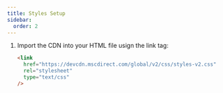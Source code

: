 ```yaml
---
title: Styles Setup
sidebar:
  order: 2
---
```



<Steps>

1. Import the CDN into your HTML file usign the link tag:

   ```html
   <link
     href="https://devcdn.mscdirect.com/global/v2/css/styles-v2.css"
     rel="stylesheet"
     type="text/css"
   />
   ```

</Steps>
